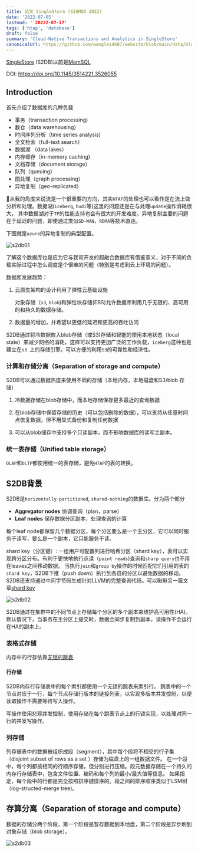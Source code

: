 ```yaml
---
title: 论文 SingleStore (SIGMOD 2022)
date: '2022-07-05'
lastmod: ''20222-07-17'
tags: ['htap', 'database']
draft: false
summary: 'Cloud-Native Transactions and Analytics in SingleStore'
canonicalUrl: https://github.com/wanglei4687/website/blob/main/data/blog/papers/singlestore.mdx
---
```


<TOCInline toc={props.toc} asDisclosure />

[SingleStore](https://www.singlestore.com/) (S2DB)以前是[MemSQL](https://github.com/memsql)

DOI: https://doi.org/10.1145/3514221.3526055

## Introduction

首先介绍了数据库的几种负载

- 事务（transaction processing)
- 数仓（data warehousing）
- 时间序列分析（time series analysis)
- 全文检索（full-text search）
- 数据湖 （data lakes）
- 内存缓存（in-memory caching)
- 文档存储（document storage）
- 队列（queuing）
- 图处理（graph processing）
- 异地复制（geo-replicated）

🧐从我的角度来说流是一个很重要的方向，其实`HTAP`的处理也可以看作是在流上做分析和处理。数据湖(`iceberg`, `hudi`等)这里的问题还是在与处理`update`操作消耗很大，
其中数据湖对于`TP`的性能支持也会有很大的开发难度。异地复制主要的问题在于延迟的问题，即使通过类似`SD-WAN`、`RDMA`等技术直连。

下图就是`azure`的异地复制的典型配置。

![s2db01](/static/images/s2db/s2db01.png)

了解这个数据库也是应为它与我司开发的超融合数据库有借鉴意义，对于不同的负载实际过程中怎么调度是个很难的问题（特别是考虑到云上环境的问题）。

数据库发展趋势：

1. 云原生架构的设计利用了弹性云基础设施

   对象存储（`s3`, `blob`)和弹性块存储(EBS)允许数据库利用几乎无限的、高可用的和持久的数据存储。

2. 数据量的增加，并希望以更低的延迟和更高的吞吐访问

S2DB通过将冷数据放入blob存储（或S3)存储和智能的使用本地状态（local state）来减少网络的消耗，这样可以支持更加广泛的工作负载，`iceberg`这种也是建立在`s3 `上的存储引擎。可以方便的利用`S3`的可靠性和经济性。


### 计算和存储分离（Separation of storage and compute）

S2DB可以通过数据热度来使用不同的存储（本地内存，本地磁盘和S3/blob 存储）

1. 冷数据存储在blob存储中，而本地存储保存更多最近的查询数据

2. 在blob存储中保留存储的历史（可以包括删除的数据），可以支持从任意时间点恢复数据，但不用显式备份和复制任何数据

3. 可以从blob储存中支持多个只读副本，而不影响数据库的读写主副本。

### 统一表存储（Unified table storage）

`OLAP`和`OLTP`都使用统一的表存储，避免`HTAP`的表的转换。


## S2DB背景

S2DB是`horizontally-partitioned`, `shared-nothing`的数据库。分为两个部分

- **Aggregator nodes** 协调查询（plan，parse）
- **Leaf nodes** 保存数据分区副本，处理查询的计算

每个leaf node都保留几个数据分区，每个分区要么是一个主分区，它可以同时服务于读写，要么是一个副本，它只能服务于读。


shard key（分区键）: 一组用户可配置列进行哈希分区（shard key），表可以实现跨分区分布。有利于更快地执行点读（`point reads`)查询和`sharp query`也不用在leaves之间移动数据。
当执行`join`和`group by`操作的时候匹配它们引用的表的`shard key`，S2DB下推（push down）执行到各自的分区以避免数据的移动。S2DB还支持通过中间字节码生成针对LLVM的完整查询代码。可以瞅瞅另一篇文章[shard key](https://website-wanglei4687.vercel.app/blog/database/shard-key)

![s2db02](/static/images/s2db/s2db02.png)

S2DB通过在集群中的不同节点上存储每个分区的多个副本来维护高可用性(HA)。默认情况下，当事务在主分区上提交时，数据会同步复制到副本，读操作不会运行在HA的副本上。


### 表格式存储

内存中的行存依靠[无锁的跳表](http://www.cse.yorku.ca/~ruppert/papers/lfll.pdf)

#### 行存储

S2DB内存行存储表中的每个索引都使用一个无锁的跳表来索引行。
跳表中的一个节点对应于一行，每个节点存储行版本的链接列表，以实现多版本并发控制，以便读取操作不需要等待写入操作。

写操作使用悲观并发控制，使用存储在每个跳表节点上的行锁实现，以处理对同一行的并发写操作。


### 列存储

列存储表中的数据被组织成段（segment），其中每个段将不相交的行子集（disjoint subset of rows as a set ）存储为磁盘上的一组数据文件。
在一个段中，每个列都按相同的行顺序存储，但分别进行压缩。段元数据存储在一个持久的内存行存储表中，包含文件位置、编码和每个列的最小/最大值等信息。
如果指定，每个段中的行都是完全按照排序键排序的。段之间的排序顺序类似于LSM树 （log-structed-merge tree)。

## 存算分离（Separation of storage and compute）

数据的存储分两个阶段，第一个阶段是暂存数据到本地盘，第二个阶段是异步刷到对象存储（blob storage）。

![s2db03](/static/images/s2db/s2db03.png)
